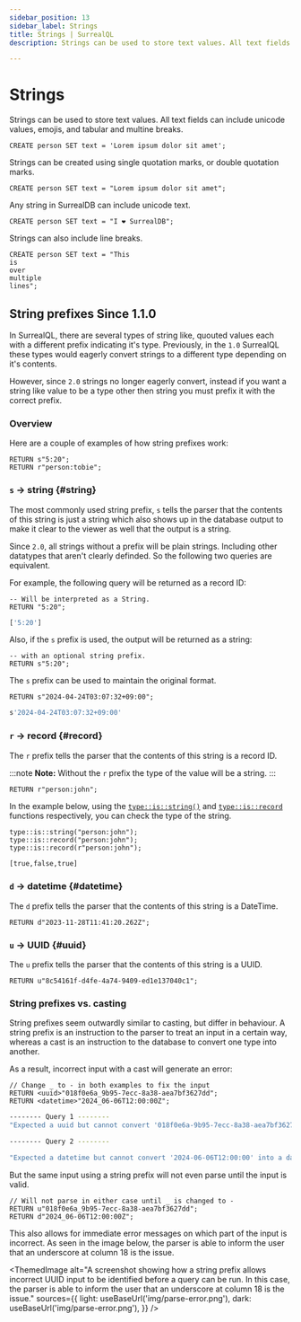 ```yaml
---
sidebar_position: 13
sidebar_label: Strings
title: Strings | SurrealQL
description: Strings can be used to store text values. All text fields can include unicode values, emojis, and tabular and multine breaks.

---
```



# Strings

Strings can be used to store text values. All text fields can include unicode values, emojis, and tabular and multine breaks.

```surql
CREATE person SET text = 'Lorem ipsum dolor sit amet';
```

Strings can be created using single quotation marks, or double quotation marks.

```surql
CREATE person SET text = "Lorem ipsum dolor sit amet";
```

Any string in SurrealDB can include unicode text.

```surql
CREATE person SET text = "I ❤️ SurrealDB";
```

Strings can also include line breaks.

```surql
CREATE person SET text = "This
is
over
multiple
lines";
```

## String prefixes <l className='purple'>Since 1.1.0</l>

In SurrealQL, there are several types of string like, quouted values each with a different prefix indicating it's type. Previously, in the `1.0` SurrealQL these types would eagerly convert strings to a different type depending on it's contents. 

However, since `2.0` strings no longer eagerly convert, instead if you want a string like value to be a type other then string you must prefix it with the correct prefix.

### Overview

Here are a couple of examples of how string prefixes work:

```surql
RETURN s"5:20";
RETURN r"person:tobie";
```

### `s` -> string {#string}

The most commonly used string prefix, `s` tells the parser that the contents of this string is just a string which also shows up in the database output to make it clear to the viewer as well that the output is a string.

Since `2.0`, all strings without a prefix will be plain strings. Including other datatypes that aren't clearly definded. So the following two queries are equivalent.

For example, the following query will be returned as a record ID: 
```surql
-- Will be interpreted as a String.
RETURN "5:20";
```
```bash title="Response"
['5:20']
```
Also, if the `s` prefix is used, the output will be returned as a string:
```surql
-- with an optional string prefix.
RETURN s"5:20";
```

The `s` prefix can be used to maintain the original format.

```surql
RETURN s"2024-04-24T03:07:32+09:00";
```

```bash title="Response"
s'2024-04-24T03:07:32+09:00'
```

### `r` -> record {#record}

The `r` prefix tells the parser that the contents of this string is a record ID. 

:::note
__Note:__ Without the `r` prefix the type of the value will be a string.
:::

```surql
RETURN r"person:john"; 
```

In the example below, using the [`type::is::string()`](docs/surrealdb/2.x/surrealql/functions/database/type#typeisstring) and [`type::is::record`](docs/surrealdb/2.x/surrealql/functions/database/type#typeisrecord) functions respectively, you can check the type of the string.

```surql
type::is::string("person:john");
type::is::record("person:john");
type::is::record(r"person:john");
```

```bash title="Response"
[true,false,true]
```

### `d` -> datetime {#datetime}

The `d` prefix tells the parser that the contents of this string is a DateTime.

```surql
RETURN d"2023-11-28T11:41:20.262Z";
```

### `u` -> UUID {#uuid}

The `u` prefix tells the parser that the contents of this string is a UUID.

```surql
RETURN u"8c54161f-d4fe-4a74-9409-ed1e137040c1";
```

### String prefixes vs. casting

String prefixes seem outwardly similar to casting, but differ in behaviour. A string prefix is an instruction to the parser to treat an input in a certain way, whereas a cast is an instruction to the database to convert one type into another.

As a result, incorrect input with a cast will generate an error:

```surql
// Change _ to - in both examples to fix the input
RETURN <uuid>"018f0e6a_9b95-7ecc-8a38-aea7bf3627dd";
RETURN <datetime>"2024_06-06T12:00:00Z";
```

```bash title="Response"
-------- Query 1 --------
"Expected a uuid but cannot convert '018f0e6a-9b95-7ecc-8a38-aea7bf3627d' into a uuid"

-------- Query 2 --------

"Expected a datetime but cannot convert '2024-06-06T12:00:00' into a datetime"
```

But the same input using a string prefix will not even parse until the input is valid.

```surql
// Will not parse in either case until _ is changed to -
RETURN u"018f0e6a_9b95-7ecc-8a38-aea7bf3627dd";
RETURN d"2024_06-06T12:00:00Z";
```

This also allows for immediate error messages on which part of the input is incorrect. As seen in the image below, the parser is able to inform the user that an underscore at column 18 is the issue.

<ThemedImage
  alt="A screenshot showing how a string prefix allows incorrect UUID input to be identified before a query can be run. In this case, the parser is able to inform the user that an underscore at column 18 is the issue."
  sources={{
    light: useBaseUrl('img/parse-error.png'),
    dark: useBaseUrl('img/parse-error.png'),
  }}
/>